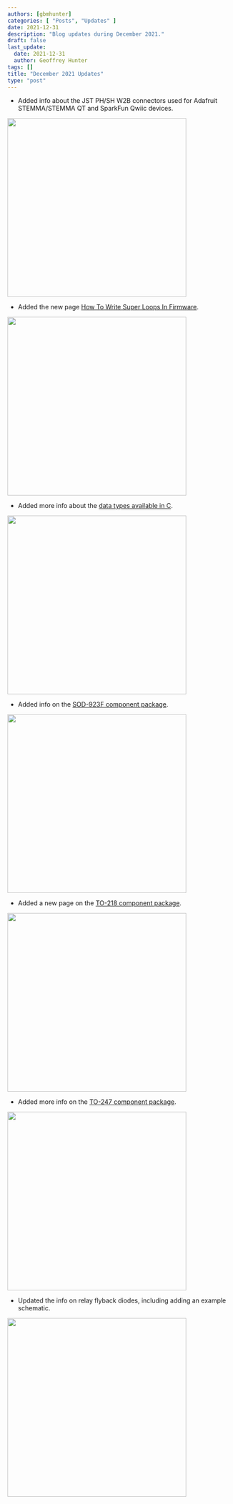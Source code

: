 ```yaml
---
authors: [gbmhunter]
categories: [ "Posts", "Updates" ]
date: 2021-12-31
description: "Blog updates during December 2021."
draft: false
last_update:
  date: 2021-12-31
  author: Geoffrey Hunter
tags: []
title: "December 2021 Updates"
type: "post"
---
```



* Added info about the JST PH/SH W2B connectors used for Adafruit STEMMA/STEMMA QT and SparkFun Qwiic devices.


<Image src={jst_conn_screenshot} width="400px"></Image>

* Added the new page [How To Write Super Loops In Firmware](/programming/design-patterns/how-to-write-super-loops-in-firmware/).


<Image src={how_to_write_superloops_screenshot} width="400px"></Image>

* Added more info about the [data types available in C](/programming/languages/c/data-types/).


<Image src={c_data_types_screenshot} width="400px"></Image>

* Added info on the [SOD-923F component package](/pcb-design/component-packages/sod-923-component-package/).


<Image src={sod_923f_component_package_screenshot} width="400px"></Image>

* Added a new page on the [TO-218 component package](/pcb-design/component-packages/to-218-component-package/).


<Image src={to_218_component_package_screenshot} width="400px"></Image>

* Added more info on the [TO-247 component package](/pcb-design/component-packages/to-247-component-package/).


<Image src={to_247_component_package_screenshot} width="400px"></Image>

* Updated the info on relay flyback diodes, including adding an example schematic.


<Image src={relay_flyback_diode_screenshot} width="400px"></Image>

